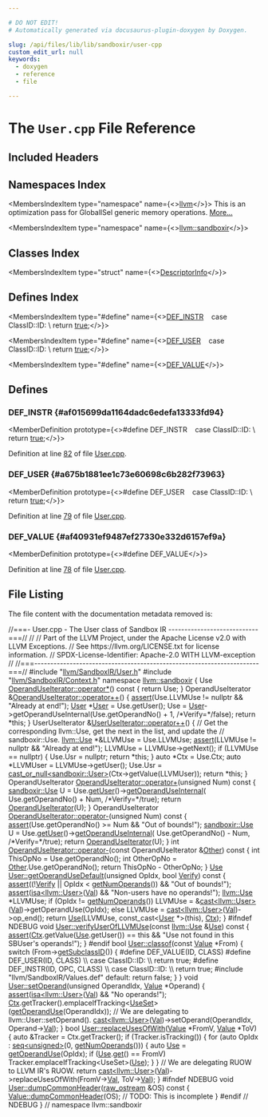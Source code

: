 ```yaml
---

# DO NOT EDIT!
# Automatically generated via docusaurus-plugin-doxygen by Doxygen.

slug: /api/files/lib/lib/sandboxir/user-cpp
custom_edit_url: null
keywords:
  - doxygen
  - reference
  - file

---
```





# The `User.cpp` File Reference

<DoxygenPage pluginConfig={pluginConfig}>



## Included Headers

<IncludesList>
<IncludesListItem
  filePath="llvm/IR/User.h"
  permalink="/docs/api/files/include/include/llvm/include/llvm/ir/user-h"
  isLocal="true" />
<IncludesListItem
  filePath="llvm/IR/Constant.h"
  permalink="/docs/api/files/include/include/llvm/include/llvm/ir/constant-h"
  isLocal="true" />
<IncludesListItem
  filePath="llvm/IR/GlobalValue.h"
  permalink="/docs/api/files/include/include/llvm/include/llvm/ir/globalvalue-h"
  isLocal="true" />
<IncludesListItem
  filePath="llvm/IR/IntrinsicInst.h"
  permalink="/docs/api/files/include/include/llvm/include/llvm/ir/intrinsicinst-h"
  isLocal="true" />
<IncludesListItem
  filePath="llvm/SandboxIR/User.h"
  permalink="/docs/api/files/include/include/llvm/include/llvm/sandboxir/user-h"
  isLocal="true" />
<IncludesListItem
  filePath="llvm/SandboxIR/Context.h"
  permalink="/docs/api/files/include/include/llvm/include/llvm/sandboxir/context-h"
  isLocal="true" />
<IncludesListItem
  filePath="llvm/SandboxIR/Values.def"
  permalink=""
  isLocal="true" />
</IncludesList>

## Namespaces Index

<MembersIndex>

<MembersIndexItem
  type="namespace"
  name={<><a href="/docs/api/namespaces/llvm">llvm</a></>}>
This is an optimization pass for GlobalISel generic memory operations. <a href="/docs/api/namespaces/llvm/#details">More...</a>
</MembersIndexItem>

<MembersIndexItem
  type="namespace"
  name={<><a href="/docs/api/namespaces/llvm/sandboxir">llvm::sandboxir</a></>}>
</MembersIndexItem>

</MembersIndex>

## Classes Index

<MembersIndex>

<MembersIndexItem
  type="struct"
  name={<><a href="/docs/api/structs/llvm/descriptorinfo">DescriptorInfo</a></>}>
</MembersIndexItem>

</MembersIndex>

## Defines Index

<MembersIndex>

<MembersIndexItem
  type="#define"
  name={<><a href="#af015699da1164dadc6edefa13333fd94">DEF&#95;INSTR</a>&nbsp;&nbsp;&nbsp;  case ClassID::ID:                                                            \\
    return <a href="/docs/api/files/lib/lib/analysis/basicaliasanalysis-cpp/#af6d5cafbdfc5313e65d990120021a3ec">true</a>;</>}>
</MembersIndexItem>

<MembersIndexItem
  type="#define"
  name={<><a href="#a675b1881ee1c73e60698c6b282f73963">DEF&#95;USER</a>&nbsp;&nbsp;&nbsp;  case ClassID::ID:                                                            \\
    return <a href="/docs/api/files/lib/lib/analysis/basicaliasanalysis-cpp/#af6d5cafbdfc5313e65d990120021a3ec">true</a>;</>}>
</MembersIndexItem>

<MembersIndexItem
  type="#define"
  name={<><a href="#af40931ef9487ef27330e332d6157ef9a">DEF&#95;VALUE</a></>}>
</MembersIndexItem>

</MembersIndex>


<SectionDefinition>

## Defines

### DEF&#95;INSTR {#af015699da1164dadc6edefa13333fd94}

<MemberDefinition
  prototype={<>#define DEF&#95;INSTR&nbsp;&nbsp;&nbsp;  case ClassID::ID:                                                            \\
    return <a href="/docs/api/files/lib/lib/analysis/basicaliasanalysis-cpp/#af6d5cafbdfc5313e65d990120021a3ec">true</a>;</>}>

Definition at line <a href="#l00082">82</a> of file <a href="/docs/api/files/lib/lib/sandboxir/user-cpp">User.cpp</a>.
</MemberDefinition>

### DEF&#95;USER {#a675b1881ee1c73e60698c6b282f73963}

<MemberDefinition
  prototype={<>#define DEF&#95;USER&nbsp;&nbsp;&nbsp;  case ClassID::ID:                                                            \\
    return <a href="/docs/api/files/lib/lib/analysis/basicaliasanalysis-cpp/#af6d5cafbdfc5313e65d990120021a3ec">true</a>;</>}>

Definition at line <a href="#l00079">79</a> of file <a href="/docs/api/files/lib/lib/sandboxir/user-cpp">User.cpp</a>.
</MemberDefinition>

### DEF&#95;VALUE {#af40931ef9487ef27330e332d6157ef9a}

<MemberDefinition
  prototype={<>#define DEF&#95;VALUE</>}>

Definition at line <a href="#l00078">78</a> of file <a href="/docs/api/files/lib/lib/sandboxir/user-cpp">User.cpp</a>.
</MemberDefinition>

</SectionDefinition>

## File Listing

The file content with the documentation metadata removed is:

<ProgramListing>

<Link id="l00001" /><CodeLine lineNumber="1"><Highlight kind="comment">//===- User.cpp - The User class of Sandbox IR ----------------------------===//</Highlight><Highlight kind="normal"></Highlight></CodeLine>
<Link id="l00002" /><CodeLine lineNumber="2"><Highlight kind="normal"></Highlight><Highlight kind="comment">//</Highlight><Highlight kind="normal"></Highlight></CodeLine>
<Link id="l00003" /><CodeLine lineNumber="3"><Highlight kind="normal"></Highlight><Highlight kind="comment">// Part of the LLVM Project, under the Apache License v2.0 with LLVM Exceptions.</Highlight><Highlight kind="normal"></Highlight></CodeLine>
<Link id="l00004" /><CodeLine lineNumber="4"><Highlight kind="normal"></Highlight><Highlight kind="comment">// See https://llvm.org/LICENSE.txt for license information.</Highlight><Highlight kind="normal"></Highlight></CodeLine>
<Link id="l00005" /><CodeLine lineNumber="5"><Highlight kind="normal"></Highlight><Highlight kind="comment">// SPDX-License-Identifier: Apache-2.0 WITH LLVM-exception</Highlight><Highlight kind="normal"></Highlight></CodeLine>
<Link id="l00006" /><CodeLine lineNumber="6"><Highlight kind="normal"></Highlight><Highlight kind="comment">//</Highlight><Highlight kind="normal"></Highlight></CodeLine>
<Link id="l00007" /><CodeLine lineNumber="7"><Highlight kind="normal"></Highlight><Highlight kind="comment">//===----------------------------------------------------------------------===//</Highlight><Highlight kind="normal"></Highlight></CodeLine>
<Link id="l00008" /><CodeLine lineNumber="8"><Highlight kind="normal"></Highlight></CodeLine>
<Link id="l00009" /><CodeLine lineNumber="9"><Highlight kind="normal"></Highlight><Highlight kind="preprocessor">#include &quot;<a href="/docs/api/files/include/include/llvm/include/llvm/sandboxir/user-h">llvm/SandboxIR/User.h</a>&quot;</Highlight><Highlight kind="normal"></Highlight></CodeLine>
<Link id="l00010" /><CodeLine lineNumber="10"><Highlight kind="normal"></Highlight><Highlight kind="preprocessor">#include &quot;<a href="/docs/api/files/include/include/llvm/include/llvm/sandboxir/context-h">llvm/SandboxIR/Context.h</a>&quot;</Highlight><Highlight kind="normal"></Highlight></CodeLine>
<Link id="l00011" /><CodeLine lineNumber="11"><Highlight kind="normal"></Highlight></CodeLine>
<Link id="l00012" /><CodeLine lineNumber="12"><Highlight kind="normal"></Highlight><Highlight kind="keyword">namespace </Highlight><Highlight kind="normal"><a href="/docs/api/namespaces/llvm/sandboxir">llvm::sandboxir</a> &#123;</Highlight></CodeLine>
<Link id="l00013" /><CodeLine lineNumber="13"><Highlight kind="normal"></Highlight></CodeLine>
<Link id="l00014" /><CodeLine lineNumber="14" lineLink="/docs/api/classes/llvm/sandboxir/operanduseiterator/#ac31cc9d7dff02755f002f2ca5d891e47"><Highlight kind="normal">Use <a href="/docs/api/classes/llvm/sandboxir/operanduseiterator/#ac31cc9d7dff02755f002f2ca5d891e47">OperandUseIterator::operator&#42;</a>()</Highlight><Highlight kind="keyword"> const </Highlight><Highlight kind="normal">&#123; </Highlight><Highlight kind="keywordflow">return</Highlight><Highlight kind="normal"> Use; &#125;</Highlight></CodeLine>
<Link id="l00015" /><CodeLine lineNumber="15"><Highlight kind="normal"></Highlight></CodeLine>
<Link id="l00016" /><CodeLine lineNumber="16" lineLink="/docs/api/classes/llvm/sandboxir/operanduseiterator/#ac7f1005cdf568eb11771fdf61067a462"><Highlight kind="normal">OperandUseIterator &amp;<a href="/docs/api/classes/llvm/sandboxir/operanduseiterator/#ac7f1005cdf568eb11771fdf61067a462">OperandUseIterator::operator++</a>() &#123;</Highlight></CodeLine>
<Link id="l00017" /><CodeLine lineNumber="17"><Highlight kind="normal">  <a href="/docs/api/files/lib/lib/target/lib/target/amdgpu/silowercontrolflow-cpp/#a4868c5d81c5ccc98c47aeab6244346a0">assert</a>(Use.LLVMUse != </Highlight><Highlight kind="keyword">nullptr</Highlight><Highlight kind="normal"> &amp;&amp; </Highlight><Highlight kind="stringliteral">&quot;Already at end!&quot;</Highlight><Highlight kind="normal">);</Highlight></CodeLine>
<Link id="l00018" /><CodeLine lineNumber="18"><Highlight kind="normal">  <a href="/docs/api/classes/llvm/sandboxir/operanduseiterator/#a38c437d9dcaefebe4efaf0edf00c45de">User</a> &#42;<a href="/docs/api/classes/llvm/sandboxir/operanduseiterator/#a38c437d9dcaefebe4efaf0edf00c45de">User</a> = Use.getUser();</Highlight></CodeLine>
<Link id="l00019" /><CodeLine lineNumber="19"><Highlight kind="normal">  Use = <a href="/docs/api/classes/llvm/sandboxir/operanduseiterator/#a38c437d9dcaefebe4efaf0edf00c45de">User</a>-&gt;getOperandUseInternal(Use.getOperandNo() + 1, </Highlight><Highlight kind="comment">/&#42;Verify=&#42;/</Highlight><Highlight kind="keyword">false</Highlight><Highlight kind="normal">);</Highlight></CodeLine>
<Link id="l00020" /><CodeLine lineNumber="20"><Highlight kind="normal">  </Highlight><Highlight kind="keywordflow">return</Highlight><Highlight kind="normal"> &#42;</Highlight><Highlight kind="keyword">this</Highlight><Highlight kind="normal">;</Highlight></CodeLine>
<Link id="l00021" /><CodeLine lineNumber="21" lineLink="/docs/api/classes/llvm/user/#a1600c7959045cb6b6a5f5a1d427ec67e"><Highlight kind="normal">&#125;</Highlight></CodeLine>
<Link id="l00022" /><CodeLine lineNumber="22"><Highlight kind="normal"></Highlight></CodeLine>
<Link id="l00023" /><CodeLine lineNumber="23" lineLink="/docs/api/classes/llvm/sandboxir/useruseiterator/#a953437543506117978b2e8652fdd0370"><Highlight kind="normal">UserUseIterator &amp;<a href="/docs/api/classes/llvm/sandboxir/useruseiterator/#a953437543506117978b2e8652fdd0370">UserUseIterator::operator++</a>() &#123;</Highlight></CodeLine>
<Link id="l00024" /><CodeLine lineNumber="24"><Highlight kind="normal">  </Highlight><Highlight kind="comment">// Get the corresponding llvm::Use, get the next in the list, and update the</Highlight><Highlight kind="normal"></Highlight></CodeLine>
<Link id="l00025" /><CodeLine lineNumber="25"><Highlight kind="normal">  </Highlight><Highlight kind="comment">// sandboxir::Use.</Highlight><Highlight kind="normal"></Highlight></CodeLine>
<Link id="l00026" /><CodeLine lineNumber="26"><Highlight kind="normal">  <a href="/docs/api/classes/llvm/use">llvm::Use</a> &#42;&amp;LLVMUse = Use.LLVMUse;</Highlight></CodeLine>
<Link id="l00027" /><CodeLine lineNumber="27"><Highlight kind="normal">  <a href="/docs/api/files/lib/lib/target/lib/target/amdgpu/silowercontrolflow-cpp/#a4868c5d81c5ccc98c47aeab6244346a0">assert</a>(LLVMUse != </Highlight><Highlight kind="keyword">nullptr</Highlight><Highlight kind="normal"> &amp;&amp; </Highlight><Highlight kind="stringliteral">&quot;Already at end!&quot;</Highlight><Highlight kind="normal">);</Highlight></CodeLine>
<Link id="l00028" /><CodeLine lineNumber="28"><Highlight kind="normal">  LLVMUse = LLVMUse-&gt;getNext();</Highlight></CodeLine>
<Link id="l00029" /><CodeLine lineNumber="29"><Highlight kind="normal">  </Highlight><Highlight kind="keywordflow">if</Highlight><Highlight kind="normal"> (LLVMUse == </Highlight><Highlight kind="keyword">nullptr</Highlight><Highlight kind="normal">) &#123;</Highlight></CodeLine>
<Link id="l00030" /><CodeLine lineNumber="30"><Highlight kind="normal">    Use.Usr = </Highlight><Highlight kind="keyword">nullptr</Highlight><Highlight kind="normal">;</Highlight></CodeLine>
<Link id="l00031" /><CodeLine lineNumber="31"><Highlight kind="normal">    </Highlight><Highlight kind="keywordflow">return</Highlight><Highlight kind="normal"> &#42;</Highlight><Highlight kind="keyword">this</Highlight><Highlight kind="normal">;</Highlight></CodeLine>
<Link id="l00032" /><CodeLine lineNumber="32"><Highlight kind="normal">  &#125;</Highlight></CodeLine>
<Link id="l00033" /><CodeLine lineNumber="33"><Highlight kind="normal">  </Highlight><Highlight kind="keyword">auto</Highlight><Highlight kind="normal"> &#42;Ctx = Use.Ctx;</Highlight></CodeLine>
<Link id="l00034" /><CodeLine lineNumber="34"><Highlight kind="normal">  </Highlight><Highlight kind="keyword">auto</Highlight><Highlight kind="normal"> &#42;LLVMUser = LLVMUse-&gt;getUser();</Highlight></CodeLine>
<Link id="l00035" /><CodeLine lineNumber="35"><Highlight kind="normal">  Use.Usr = <a href="/docs/api/namespaces/llvm/#a3e627c32543ca70720c4270a8b11da3f">cast&#95;or&#95;null&lt;sandboxir::User&gt;</a>(Ctx-&gt;getValue(LLVMUser));</Highlight></CodeLine>
<Link id="l00036" /><CodeLine lineNumber="36"><Highlight kind="normal">  </Highlight><Highlight kind="keywordflow">return</Highlight><Highlight kind="normal"> &#42;</Highlight><Highlight kind="keyword">this</Highlight><Highlight kind="normal">;</Highlight></CodeLine>
<Link id="l00037" /><CodeLine lineNumber="37"><Highlight kind="normal">&#125;</Highlight></CodeLine>
<Link id="l00038" /><CodeLine lineNumber="38"><Highlight kind="normal"></Highlight></CodeLine>
<Link id="l00039" /><CodeLine lineNumber="39" lineLink="/docs/api/classes/llvm/sandboxir/operanduseiterator/#ae20a68943264151156296ee8f5a2d25d"><Highlight kind="normal">OperandUseIterator <a href="/docs/api/classes/llvm/sandboxir/operanduseiterator/#ae20a68943264151156296ee8f5a2d25d">OperandUseIterator::operator+</a>(</Highlight><Highlight kind="keywordtype">unsigned</Highlight><Highlight kind="normal"> Num)</Highlight><Highlight kind="keyword"> const </Highlight><Highlight kind="normal">&#123;</Highlight></CodeLine>
<Link id="l00040" /><CodeLine lineNumber="40"><Highlight kind="normal">  <a href="/docs/api/classes/llvm/sandboxir/use">sandboxir::Use</a> U = Use.<a href="/docs/api/classes/llvm/sandboxir/use/#acb55c8416317d0cbdf6097fe4e380823">getUser</a>()-&gt;<a href="/docs/api/classes/llvm/sandboxir/user/#aa469c4f23b78900ac9135b3417819f31">getOperandUseInternal</a>(</Highlight></CodeLine>
<Link id="l00041" /><CodeLine lineNumber="41"><Highlight kind="normal">      Use.getOperandNo() + Num, </Highlight><Highlight kind="comment">/&#42;Verify=&#42;/</Highlight><Highlight kind="keyword">true</Highlight><Highlight kind="normal">);</Highlight></CodeLine>
<Link id="l00042" /><CodeLine lineNumber="42"><Highlight kind="normal">  </Highlight><Highlight kind="keywordflow">return</Highlight><Highlight kind="normal"> <a href="/docs/api/classes/llvm/sandboxir/operanduseiterator/#a099eea2d0ce1dcf671db77ef9fa6ef3c">OperandUseIterator</a>(U);</Highlight></CodeLine>
<Link id="l00043" /><CodeLine lineNumber="43"><Highlight kind="normal">&#125;</Highlight></CodeLine>
<Link id="l00044" /><CodeLine lineNumber="44"><Highlight kind="normal"></Highlight></CodeLine>
<Link id="l00045" /><CodeLine lineNumber="45" lineLink="/docs/api/classes/llvm/sandboxir/operanduseiterator/#aa46d6a2faaa49dfea1ee6de34cd7b77f"><Highlight kind="normal">OperandUseIterator <a href="/docs/api/classes/llvm/sandboxir/operanduseiterator/#aa46d6a2faaa49dfea1ee6de34cd7b77f">OperandUseIterator::operator-</a>(</Highlight><Highlight kind="keywordtype">unsigned</Highlight><Highlight kind="normal"> Num)</Highlight><Highlight kind="keyword"> const </Highlight><Highlight kind="normal">&#123;</Highlight></CodeLine>
<Link id="l00046" /><CodeLine lineNumber="46"><Highlight kind="normal">  <a href="/docs/api/files/lib/lib/target/lib/target/amdgpu/silowercontrolflow-cpp/#a4868c5d81c5ccc98c47aeab6244346a0">assert</a>(Use.getOperandNo() &gt;= Num &amp;&amp; </Highlight><Highlight kind="stringliteral">&quot;Out of bounds!&quot;</Highlight><Highlight kind="normal">);</Highlight></CodeLine>
<Link id="l00047" /><CodeLine lineNumber="47"><Highlight kind="normal">  <a href="/docs/api/classes/llvm/sandboxir/use">sandboxir::Use</a> U = Use.<a href="/docs/api/classes/llvm/sandboxir/use/#acb55c8416317d0cbdf6097fe4e380823">getUser</a>()-&gt;<a href="/docs/api/classes/llvm/sandboxir/user/#aa469c4f23b78900ac9135b3417819f31">getOperandUseInternal</a>(</Highlight></CodeLine>
<Link id="l00048" /><CodeLine lineNumber="48"><Highlight kind="normal">      Use.getOperandNo() - Num, </Highlight><Highlight kind="comment">/&#42;Verify=&#42;/</Highlight><Highlight kind="keyword">true</Highlight><Highlight kind="normal">);</Highlight></CodeLine>
<Link id="l00049" /><CodeLine lineNumber="49"><Highlight kind="normal">  </Highlight><Highlight kind="keywordflow">return</Highlight><Highlight kind="normal"> <a href="/docs/api/classes/llvm/sandboxir/operanduseiterator/#a099eea2d0ce1dcf671db77ef9fa6ef3c">OperandUseIterator</a>(U);</Highlight></CodeLine>
<Link id="l00050" /><CodeLine lineNumber="50" lineLink="/docs/api/classes/llvm/user/#a1f1febd65726339f65bf604c66f908c0"><Highlight kind="normal">&#125;</Highlight></CodeLine>
<Link id="l00051" /><CodeLine lineNumber="51"><Highlight kind="normal"></Highlight></CodeLine>
<Link id="l00052" /><CodeLine lineNumber="52" lineLink="/docs/api/classes/llvm/sandboxir/operanduseiterator/#a84a60ac20da6d64ebeddba961b75ffce"><Highlight kind="normal"></Highlight><Highlight kind="keywordtype">int</Highlight><Highlight kind="normal"> <a href="/docs/api/classes/llvm/sandboxir/operanduseiterator/#aa46d6a2faaa49dfea1ee6de34cd7b77f">OperandUseIterator::operator-</a>(</Highlight><Highlight kind="keyword">const</Highlight><Highlight kind="normal"> OperandUseIterator &amp;<a href="/docs/api/namespaces/llvm/#a9eb4f5b98b70ee4fab9614ed58282c1fa6311ae17c1ee52b36e68aaf4ad066387">Other</a>)</Highlight><Highlight kind="keyword"> const </Highlight><Highlight kind="normal">&#123;</Highlight></CodeLine>
<Link id="l00053" /><CodeLine lineNumber="53"><Highlight kind="normal">  </Highlight><Highlight kind="keywordtype">int</Highlight><Highlight kind="normal"> ThisOpNo = Use.getOperandNo();</Highlight></CodeLine>
<Link id="l00054" /><CodeLine lineNumber="54"><Highlight kind="normal">  </Highlight><Highlight kind="keywordtype">int</Highlight><Highlight kind="normal"> OtherOpNo = <a href="/docs/api/namespaces/llvm/#a9eb4f5b98b70ee4fab9614ed58282c1fa6311ae17c1ee52b36e68aaf4ad066387">Other</a>.Use.getOperandNo();</Highlight></CodeLine>
<Link id="l00055" /><CodeLine lineNumber="55"><Highlight kind="normal">  </Highlight><Highlight kind="keywordflow">return</Highlight><Highlight kind="normal"> ThisOpNo - OtherOpNo;</Highlight></CodeLine>
<Link id="l00056" /><CodeLine lineNumber="56"><Highlight kind="normal">&#125;</Highlight></CodeLine>
<Link id="l00057" /><CodeLine lineNumber="57"><Highlight kind="normal"></Highlight></CodeLine>
<Link id="l00058" /><CodeLine lineNumber="58" lineLink="/docs/api/classes/llvm/sandboxir/user/#a8014de6610ee432b675e3819e011acb2"><Highlight kind="normal"><a href="/docs/api/classes/llvm/sandboxir/value/#a7b479862be57f4448b155a225b5972ac">Use</a> <a href="/docs/api/classes/llvm/sandboxir/user/#a8014de6610ee432b675e3819e011acb2">User::getOperandUseDefault</a>(</Highlight><Highlight kind="keywordtype">unsigned</Highlight><Highlight kind="normal"> OpIdx, </Highlight><Highlight kind="keywordtype">bool</Highlight><Highlight kind="normal"> <a href="/docs/api/files/lib/lib/target/lib/target/powerpc/ppcctrloopsverify-cpp/#a345bd69760b9ee32b3f49d4fc04120fb">Verify</a>)</Highlight><Highlight kind="keyword"> const </Highlight><Highlight kind="normal">&#123;</Highlight></CodeLine>
<Link id="l00059" /><CodeLine lineNumber="59"><Highlight kind="normal">  <a href="/docs/api/files/lib/lib/target/lib/target/amdgpu/silowercontrolflow-cpp/#a4868c5d81c5ccc98c47aeab6244346a0">assert</a>((!<a href="/docs/api/files/lib/lib/target/lib/target/powerpc/ppcctrloopsverify-cpp/#a345bd69760b9ee32b3f49d4fc04120fb">Verify</a> || OpIdx &lt; <a href="/docs/api/classes/llvm/sandboxir/user/#ac600a3ffce54e05ca28e586af7a04831">getNumOperands</a>()) &amp;&amp; </Highlight><Highlight kind="stringliteral">&quot;Out of bounds!&quot;</Highlight><Highlight kind="normal">);</Highlight></CodeLine>
<Link id="l00060" /><CodeLine lineNumber="60"><Highlight kind="normal">  <a href="/docs/api/files/lib/lib/target/lib/target/amdgpu/silowercontrolflow-cpp/#a4868c5d81c5ccc98c47aeab6244346a0">assert</a>(<a href="/docs/api/namespaces/llvm/#a92ca992e52dddc420f4b069cae06dfbe">isa&lt;llvm::User&gt;</a>(<a href="/docs/api/classes/llvm/sandboxir/value/#a0c4530f3c64d8c2eafac20fb87105d8a">Val</a>) &amp;&amp; </Highlight><Highlight kind="stringliteral">&quot;Non-users have no operands!&quot;</Highlight><Highlight kind="normal">);</Highlight></CodeLine>
<Link id="l00061" /><CodeLine lineNumber="61"><Highlight kind="normal">  <a href="/docs/api/classes/llvm/use">llvm::Use</a> &#42;LLVMUse;</Highlight></CodeLine>
<Link id="l00062" /><CodeLine lineNumber="62"><Highlight kind="normal">  </Highlight><Highlight kind="keywordflow">if</Highlight><Highlight kind="normal"> (OpIdx != <a href="/docs/api/classes/llvm/sandboxir/user/#ac600a3ffce54e05ca28e586af7a04831">getNumOperands</a>())</Highlight></CodeLine>
<Link id="l00063" /><CodeLine lineNumber="63"><Highlight kind="normal">    LLVMUse = &amp;<a href="/docs/api/namespaces/llvm/#ac4fc845f5ed92de63cd4474f128f5fc5">cast&lt;llvm::User&gt;</a>(<a href="/docs/api/classes/llvm/sandboxir/value/#a0c4530f3c64d8c2eafac20fb87105d8a">Val</a>)-&gt;getOperandUse(OpIdx);</Highlight></CodeLine>
<Link id="l00064" /><CodeLine lineNumber="64"><Highlight kind="normal">  </Highlight><Highlight kind="keywordflow">else</Highlight><Highlight kind="normal"></Highlight></CodeLine>
<Link id="l00065" /><CodeLine lineNumber="65"><Highlight kind="normal">    LLVMUse = <a href="/docs/api/namespaces/llvm/#ac4fc845f5ed92de63cd4474f128f5fc5">cast&lt;llvm::User&gt;</a>(<a href="/docs/api/classes/llvm/sandboxir/value/#a0c4530f3c64d8c2eafac20fb87105d8a">Val</a>)-&gt;op&#95;end();</Highlight></CodeLine>
<Link id="l00066" /><CodeLine lineNumber="66"><Highlight kind="normal">  </Highlight><Highlight kind="keywordflow">return</Highlight><Highlight kind="normal"> <a href="/docs/api/classes/llvm/sandboxir/value/#a7b479862be57f4448b155a225b5972ac">Use</a>(LLVMUse, </Highlight><Highlight kind="keyword">const&#95;cast&lt;</Highlight><Highlight kind="normal"><a href="/docs/api/classes/llvm/sandboxir/user/#aed798e20a38c7c32351becc11f61f755">User</a> &#42;</Highlight><Highlight kind="keyword">&gt;</Highlight><Highlight kind="normal">(</Highlight><Highlight kind="keyword">this</Highlight><Highlight kind="normal">), <a href="/docs/api/classes/llvm/sandboxir/value/#a4705ee51ec0da1ba978f2353d2c47f27">Ctx</a>);</Highlight></CodeLine>
<Link id="l00067" /><CodeLine lineNumber="67" lineLink="/docs/api/classes/llvm/user/#af834e5d5dd096241c0bcc01c5a9c0902"><Highlight kind="normal">&#125;</Highlight></CodeLine>
<Link id="l00068" /><CodeLine lineNumber="68"><Highlight kind="normal"></Highlight></CodeLine>
<Link id="l00069" /><CodeLine lineNumber="69"><Highlight kind="normal"></Highlight><Highlight kind="preprocessor">#ifndef NDEBUG</Highlight><Highlight kind="normal"></Highlight></CodeLine>
<Link id="l00070" /><CodeLine lineNumber="70" lineLink="/docs/api/classes/llvm/sandboxir/user/#a29a530f0bf7efe84cbba172fac79970d"><Highlight kind="normal"></Highlight><Highlight kind="keywordtype">void</Highlight><Highlight kind="normal"> <a href="/docs/api/classes/llvm/sandboxir/user/#a29a530f0bf7efe84cbba172fac79970d">User::verifyUserOfLLVMUse</a>(</Highlight><Highlight kind="keyword">const</Highlight><Highlight kind="normal"> <a href="/docs/api/classes/llvm/use">llvm::Use</a> &amp;<a href="/docs/api/classes/llvm/sandboxir/value/#a7b479862be57f4448b155a225b5972ac">Use</a>)</Highlight><Highlight kind="keyword"> const </Highlight><Highlight kind="normal">&#123;</Highlight></CodeLine>
<Link id="l00071" /><CodeLine lineNumber="71"><Highlight kind="normal">  <a href="/docs/api/files/lib/lib/target/lib/target/amdgpu/silowercontrolflow-cpp/#a4868c5d81c5ccc98c47aeab6244346a0">assert</a>(<a href="/docs/api/classes/llvm/sandboxir/value/#a4705ee51ec0da1ba978f2353d2c47f27">Ctx</a>.getValue(<a href="/docs/api/classes/llvm/sandboxir/value/#a7b479862be57f4448b155a225b5972ac">Use</a>.getUser()) == </Highlight><Highlight kind="keyword">this</Highlight><Highlight kind="normal"> &amp;&amp;</Highlight></CodeLine>
<Link id="l00072" /><CodeLine lineNumber="72"><Highlight kind="normal">         </Highlight><Highlight kind="stringliteral">&quot;Use not found in this SBUser&#39;s operands!&quot;</Highlight><Highlight kind="normal">);</Highlight></CodeLine>
<Link id="l00073" /><CodeLine lineNumber="73"><Highlight kind="normal">&#125;</Highlight></CodeLine>
<Link id="l00074" /><CodeLine lineNumber="74"><Highlight kind="normal"></Highlight><Highlight kind="preprocessor">#endif</Highlight><Highlight kind="normal"></Highlight></CodeLine>
<Link id="l00075" /><CodeLine lineNumber="75"><Highlight kind="normal"></Highlight></CodeLine>
<Link id="l00076" /><CodeLine lineNumber="76" lineLink="/docs/api/classes/llvm/sandboxir/user/#a980a2cfe3503510dad80d58a1bf46367"><Highlight kind="normal"></Highlight><Highlight kind="keywordtype">bool</Highlight><Highlight kind="normal"> <a href="/docs/api/classes/llvm/sandboxir/user/#a980a2cfe3503510dad80d58a1bf46367">User::classof</a>(</Highlight><Highlight kind="keyword">const</Highlight><Highlight kind="normal"> <a href="/docs/api/classes/llvm/sandboxir/value/#a73b563c1c2654e2f9b3756f38e276284">Value</a> &#42;From) &#123;</Highlight></CodeLine>
<Link id="l00077" /><CodeLine lineNumber="77"><Highlight kind="normal">  </Highlight><Highlight kind="keywordflow">switch</Highlight><Highlight kind="normal"> (From-&gt;<a href="/docs/api/classes/llvm/sandboxir/value/#a27b9af008c6420f3340805e50297f9fb">getSubclassID</a>()) &#123;</Highlight></CodeLine>
<Link id="l00078" /><CodeLine lineNumber="78"><Highlight kind="normal"></Highlight><Highlight kind="preprocessor">#define DEF&#95;VALUE(ID, CLASS)</Highlight><Highlight kind="normal"></Highlight></CodeLine>
<Link id="l00079" /><CodeLine lineNumber="79"><Highlight kind="normal"></Highlight><Highlight kind="preprocessor">#define DEF&#95;USER(ID, CLASS)                                                    \\</Highlight></CodeLine>
<Link id="l00080" /><CodeLine lineNumber="80"><Highlight kind="preprocessor">  case ClassID::ID:                                                            \\</Highlight></CodeLine>
<Link id="l00081" /><CodeLine lineNumber="81"><Highlight kind="preprocessor">    return true;</Highlight><Highlight kind="normal"></Highlight></CodeLine>
<Link id="l00082" /><CodeLine lineNumber="82"><Highlight kind="normal"></Highlight><Highlight kind="preprocessor">#define DEF&#95;INSTR(ID, OPC, CLASS)                                              \\</Highlight></CodeLine>
<Link id="l00083" /><CodeLine lineNumber="83"><Highlight kind="preprocessor">  case ClassID::ID:                                                            \\</Highlight></CodeLine>
<Link id="l00084" /><CodeLine lineNumber="84"><Highlight kind="preprocessor">    return true;</Highlight><Highlight kind="normal"></Highlight></CodeLine>
<Link id="l00085" /><CodeLine lineNumber="85"><Highlight kind="normal"></Highlight><Highlight kind="preprocessor">#include &quot;llvm/SandboxIR/Values.def&quot;</Highlight><Highlight kind="normal"></Highlight></CodeLine>
<Link id="l00086" /><CodeLine lineNumber="86"><Highlight kind="normal">  </Highlight><Highlight kind="keywordflow">default</Highlight><Highlight kind="normal">:</Highlight></CodeLine>
<Link id="l00087" /><CodeLine lineNumber="87"><Highlight kind="normal">    </Highlight><Highlight kind="keywordflow">return</Highlight><Highlight kind="normal"> </Highlight><Highlight kind="keyword">false</Highlight><Highlight kind="normal">;</Highlight></CodeLine>
<Link id="l00088" /><CodeLine lineNumber="88"><Highlight kind="normal">  &#125;</Highlight></CodeLine>
<Link id="l00089" /><CodeLine lineNumber="89"><Highlight kind="normal">&#125;</Highlight></CodeLine>
<Link id="l00090" /><CodeLine lineNumber="90"><Highlight kind="normal"></Highlight></CodeLine>
<Link id="l00091" /><CodeLine lineNumber="91" lineLink="/docs/api/classes/llvm/sandboxir/user/#a54abb07f9d20e6d5344ce647621f85a8"><Highlight kind="normal"></Highlight><Highlight kind="keywordtype">void</Highlight><Highlight kind="normal"> <a href="/docs/api/classes/llvm/sandboxir/user/#a54abb07f9d20e6d5344ce647621f85a8">User::setOperand</a>(</Highlight><Highlight kind="keywordtype">unsigned</Highlight><Highlight kind="normal"> OperandIdx, <a href="/docs/api/classes/llvm/sandboxir/value/#a73b563c1c2654e2f9b3756f38e276284">Value</a> &#42;Operand) &#123;</Highlight></CodeLine>
<Link id="l00092" /><CodeLine lineNumber="92"><Highlight kind="normal">  <a href="/docs/api/files/lib/lib/target/lib/target/amdgpu/silowercontrolflow-cpp/#a4868c5d81c5ccc98c47aeab6244346a0">assert</a>(<a href="/docs/api/namespaces/llvm/#a92ca992e52dddc420f4b069cae06dfbe">isa&lt;llvm::User&gt;</a>(<a href="/docs/api/classes/llvm/sandboxir/value/#a0c4530f3c64d8c2eafac20fb87105d8a">Val</a>) &amp;&amp; </Highlight><Highlight kind="stringliteral">&quot;No operands!&quot;</Highlight><Highlight kind="normal">);</Highlight></CodeLine>
<Link id="l00093" /><CodeLine lineNumber="93"><Highlight kind="normal">  <a href="/docs/api/classes/llvm/sandboxir/value/#a4705ee51ec0da1ba978f2353d2c47f27">Ctx</a>.getTracker().emplaceIfTracking&lt;<a href="/docs/api/classes/llvm/sandboxir/useset">UseSet</a>&gt;(<a href="/docs/api/classes/llvm/sandboxir/user/#acb9166dd8e540f8c9e6efad7e9cccba0">getOperandUse</a>(OperandIdx));</Highlight></CodeLine>
<Link id="l00094" /><CodeLine lineNumber="94"><Highlight kind="normal">  </Highlight><Highlight kind="comment">// We are delegating to llvm::User::setOperand().</Highlight><Highlight kind="normal"></Highlight></CodeLine>
<Link id="l00095" /><CodeLine lineNumber="95" lineLink="/docs/api/structs/llvm/descriptorinfo"><Highlight kind="normal">  <a href="/docs/api/namespaces/llvm/#ac4fc845f5ed92de63cd4474f128f5fc5">cast&lt;llvm::User&gt;</a>(<a href="/docs/api/classes/llvm/sandboxir/value/#a0c4530f3c64d8c2eafac20fb87105d8a">Val</a>)-&gt;setOperand(OperandIdx, Operand-&gt;<a href="/docs/api/classes/llvm/sandboxir/value/#a0c4530f3c64d8c2eafac20fb87105d8a">Val</a>);</Highlight></CodeLine>
<Link id="l00096" /><CodeLine lineNumber="96" lineLink="/docs/api/structs/llvm/descriptorinfo/#a87112c664e8508aa7fca39c810cd4229"><Highlight kind="normal">&#125;</Highlight></CodeLine>
<Link id="l00097" /><CodeLine lineNumber="97"><Highlight kind="normal"></Highlight></CodeLine>
<Link id="l00098" /><CodeLine lineNumber="98" lineLink="/docs/api/classes/llvm/sandboxir/user/#a7a710a597d6f0560bb7e05ea54512520"><Highlight kind="normal"></Highlight><Highlight kind="keywordtype">bool</Highlight><Highlight kind="normal"> <a href="/docs/api/classes/llvm/sandboxir/user/#a7a710a597d6f0560bb7e05ea54512520">User::replaceUsesOfWith</a>(<a href="/docs/api/classes/llvm/sandboxir/value/#a73b563c1c2654e2f9b3756f38e276284">Value</a> &#42;FromV, <a href="/docs/api/classes/llvm/sandboxir/value/#a73b563c1c2654e2f9b3756f38e276284">Value</a> &#42;ToV) &#123;</Highlight></CodeLine>
<Link id="l00099" /><CodeLine lineNumber="99" lineLink="/docs/api/classes/llvm/user/#a0d4a83cd78f12aa1ab452c4d94b9cb7b"><Highlight kind="normal">  </Highlight><Highlight kind="keyword">auto</Highlight><Highlight kind="normal"> &amp;Tracker = Ctx.getTracker();</Highlight></CodeLine>
<Link id="l00100" /><CodeLine lineNumber="100"><Highlight kind="normal">  </Highlight><Highlight kind="keywordflow">if</Highlight><Highlight kind="normal"> (Tracker.isTracking()) &#123;</Highlight></CodeLine>
<Link id="l00101" /><CodeLine lineNumber="101"><Highlight kind="normal">    </Highlight><Highlight kind="keywordflow">for</Highlight><Highlight kind="normal"> (</Highlight><Highlight kind="keyword">auto</Highlight><Highlight kind="normal"> OpIdx : <a href="/docs/api/namespaces/llvm/#adc4eb8be6f7a12ede962987fb9cabb47">seq&lt;unsigned&gt;</a>(0, <a href="/docs/api/classes/llvm/sandboxir/user/#ac600a3ffce54e05ca28e586af7a04831">getNumOperands</a>())) &#123;</Highlight></CodeLine>
<Link id="l00102" /><CodeLine lineNumber="102"><Highlight kind="normal">      </Highlight><Highlight kind="keyword">auto</Highlight><Highlight kind="normal"> <a href="/docs/api/classes/llvm/use">Use</a> = <a href="/docs/api/classes/llvm/sandboxir/user/#acb9166dd8e540f8c9e6efad7e9cccba0">getOperandUse</a>(OpIdx);</Highlight></CodeLine>
<Link id="l00103" /><CodeLine lineNumber="103"><Highlight kind="normal">      </Highlight><Highlight kind="keywordflow">if</Highlight><Highlight kind="normal"> (<a href="/docs/api/classes/llvm/use">Use</a>.<a href="/docs/api/classes/llvm/use/#ad77c21b5dd2c8765f87e3fb054d68def">get</a>() == FromV)</Highlight></CodeLine>
<Link id="l00104" /><CodeLine lineNumber="104" lineLink="/docs/api/classes/llvm/user/#a068b54eba6b02473bb14f3b13b85d086"><Highlight kind="normal">        Tracker.emplaceIfTracking&lt;UseSet&gt;(<a href="/docs/api/classes/llvm/use">Use</a>);</Highlight></CodeLine>
<Link id="l00105" /><CodeLine lineNumber="105"><Highlight kind="normal">    &#125;</Highlight></CodeLine>
<Link id="l00106" /><CodeLine lineNumber="106"><Highlight kind="normal">  &#125;</Highlight></CodeLine>
<Link id="l00107" /><CodeLine lineNumber="107"><Highlight kind="normal">  </Highlight><Highlight kind="comment">// We are delegating RUOW to LLVM IR&#39;s RUOW.</Highlight><Highlight kind="normal"></Highlight></CodeLine>
<Link id="l00108" /><CodeLine lineNumber="108"><Highlight kind="normal">  </Highlight><Highlight kind="keywordflow">return</Highlight><Highlight kind="normal"> <a href="/docs/api/namespaces/llvm/#ac4fc845f5ed92de63cd4474f128f5fc5">cast&lt;llvm::User&gt;</a>(<a href="/docs/api/classes/llvm/sandboxir/value/#a0c4530f3c64d8c2eafac20fb87105d8a">Val</a>)-&gt;replaceUsesOfWith(FromV-&gt;<a href="/docs/api/classes/llvm/sandboxir/value/#a0c4530f3c64d8c2eafac20fb87105d8a">Val</a>, ToV-&gt;<a href="/docs/api/classes/llvm/sandboxir/value/#a0c4530f3c64d8c2eafac20fb87105d8a">Val</a>);</Highlight></CodeLine>
<Link id="l00109" /><CodeLine lineNumber="109"><Highlight kind="normal">&#125;</Highlight></CodeLine>
<Link id="l00110" /><CodeLine lineNumber="110"><Highlight kind="normal"></Highlight></CodeLine>
<Link id="l00111" /><CodeLine lineNumber="111"><Highlight kind="normal"></Highlight><Highlight kind="preprocessor">#ifndef NDEBUG</Highlight><Highlight kind="normal"></Highlight></CodeLine>
<Link id="l00112" /><CodeLine lineNumber="112" lineLink="/docs/api/classes/llvm/sandboxir/user/#aa54928bdcbec1bc934abc9dc7e72445e"><Highlight kind="normal"></Highlight><Highlight kind="keywordtype">void</Highlight><Highlight kind="normal"> <a href="/docs/api/classes/llvm/sandboxir/user/#aa54928bdcbec1bc934abc9dc7e72445e">User::dumpCommonHeader</a>(<a href="/docs/api/classes/llvm/raw-ostream">raw&#95;ostream</a> &amp;OS)</Highlight><Highlight kind="keyword"> const </Highlight><Highlight kind="normal">&#123;</Highlight></CodeLine>
<Link id="l00113" /><CodeLine lineNumber="113"><Highlight kind="normal">  <a href="/docs/api/classes/llvm/sandboxir/value/#a1565aa2d231b44e393af53deb7de04c2">Value::dumpCommonHeader</a>(OS);</Highlight></CodeLine>
<Link id="l00114" /><CodeLine lineNumber="114"><Highlight kind="normal">  </Highlight><Highlight kind="comment">// TODO: This is incomplete</Highlight><Highlight kind="normal"></Highlight></CodeLine>
<Link id="l00115" /><CodeLine lineNumber="115" lineLink="/docs/api/classes/llvm/user/#af6a49991304b167c94f4a9756d3fd48f"><Highlight kind="normal">&#125;</Highlight></CodeLine>
<Link id="l00116" /><CodeLine lineNumber="116"><Highlight kind="normal"></Highlight><Highlight kind="preprocessor">#endif </Highlight><Highlight kind="comment">// NDEBUG</Highlight><Highlight kind="normal"></Highlight></CodeLine>
<Link id="l00117" /><CodeLine lineNumber="117"><Highlight kind="normal"></Highlight></CodeLine>
<Link id="l00118" /><CodeLine lineNumber="118"><Highlight kind="normal">&#125; </Highlight><Highlight kind="comment">// namespace llvm::sandboxir</Highlight><Highlight kind="normal"></Highlight></CodeLine>

</ProgramListing>

</DoxygenPage>
